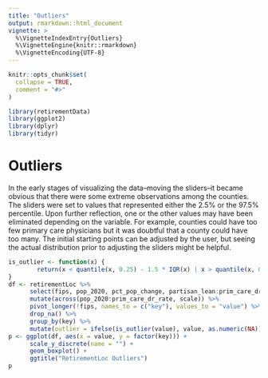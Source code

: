 ```yaml
---
title: "Outliers"
output: rmarkdown::html_document
vignette: >
  %\VignetteIndexEntry{Outliers}
  %\VignetteEngine{knitr::rmarkdown}
  %\VignetteEncoding{UTF-8}
---
```


```r
knitr::opts_chunk$set(
  collapse = TRUE,
  comment = "#>"
)
```

```r
library(retirementData)
library(ggplot2)
library(dplyr)
library(tidyr)
```

# Outliers

In the early stages of visualizing the data--moving the sliders--it became obvious that there were some extreme observations among the counties.  The sliders were set to values that represented either the 2.5% or the 97.5% percentile.  Upon further reflection, one or the other values may have been eliminated depending on the variable.  For example, counties could have too few primary care physicians but it was doubtful that a county could have too many.  The initial starting points can be adjusted by the user, but seeing the actual distribution prior to adjusting the sliders might be helpful.

```r
is_outlier <- function(x) {
        return(x < quantile(x, 0.25) - 1.5 * IQR(x) | x > quantile(x, 0.75) + 1.5 * IQR(x))
}
df <- retirementLoc %>% 
      select(fips, pop_2020, pct_pop_change, partisan_lean:prim_care_dr_rate) %>% 
      mutate(across(pop_2020:prim_care_dr_rate, scale)) %>% 
      pivot_longer(!fips, names_to = c("key"), values_to = "value") %>% 
      drop_na() %>% 
      group_by(key) %>% 
      mutate(outlier = ifelse(is_outlier(value), value, as.numeric(NA)))
p <- ggplot(df, aes(x = value, y = factor(key))) +
      scale_y_discrete(name = "") +
      geom_boxplot() + 
      ggtitle("RetirementLoc Outliers")
p
```

